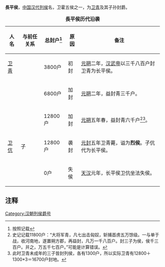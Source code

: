 '''長平侯'''，[[中国|中国]][[汉代|汉代]][[列侯|列侯]]名，卫霍五侯之一，为[[卫青|卫青]]及其子孙封爵。

{| border="0" cellpadding="3px" style="border: 1px solid #999; background-color:#ffffff;"
|-align="center" style="background-color: #cccccc;"
|+ '''長平侯历代沿袭'''
! 人名
! 与前任关系
! 总封户<ref>按照{{Wikisource history|史記|111|袁盎晁錯列傳}}记载</ref>
! 原因
! 备注
|-----
| [[卫青|卫青]]
| 
| 3800户
| 初封
| [[元朔|元朔]]二年，[[汉武帝|汉武帝]]以三千八百户封卫青为长平侯。
|-----
| 
| 
| 6800户
| 加封
| [[元朔|元朔]]二年，益封青三千户。
|-----
| 
| 
| 12800户
| 加封
| [[元朔|元朔]]五年春，益封青六千户<ref>史记记载11800户：“大将军青，凡七出击匈奴，斩捕首虏五万馀级。一与单于战，收河南地，遂置朔方郡，再益封，凡万一千八百户。封三子为侯，侯千三百户。并之，万五千七百户。”可能是计算错误。</ref><ref>此时卫青未成年的三子皆封列侯，各有1300户，所以实际卫青有12800＋1300*3＝16700户封地。</ref>。
|-----
| [[卫伉|卫伉]]
| 子
| 12800户
| 袭封
|[[元封_(西汉)|元封]]五年卫青薨，谥为'''烈侯'''。子伉代为长平侯。
|-----
| 
| 
| 0户
| 失侯
|[[天汉_(西汉)|天汉]]元年，长平侯卫伉坐法失侯。
|}

== 注释 ==
<references />

[[Category:汉朝列侯爵号|Category:汉朝列侯爵号]]